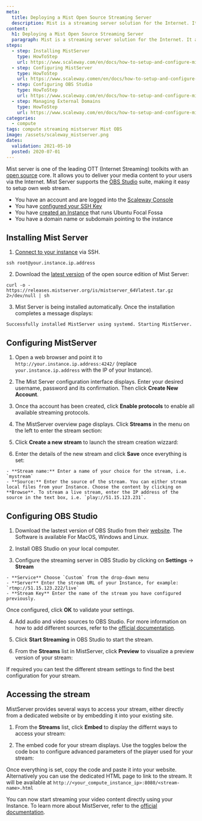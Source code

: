 ```yaml
---
meta:
  title: Deploying a Mist Open Source Streaming Server
  description: Mist is a streaming server solution for the Internet. It allows to broadcast video contents to users.
content:
  h1: Deploying a Mist Open Source Streaming Server
  paragraph: Mist is a streaming server solution for the Internet. It allows to broadcast video contents to users.
steps:
  - step: Installing MistServer
    type: HowToStep
    url: https://www.scaleway.com/en/docs/how-to-setup-and-configure-mistserver/#-Installing-MistServer
  - step: Configuring MistServer
    type: HowToStep
    url: https://www.scaleway.comen/en/docs/how-to-setup-and-configure-mistserver/#-Configuring-MistServer
  - step: Configuring OBS Studio
    type: HowToStep
    url: https://www.scaleway.com/en/docs/how-to-setup-and-configure-mistserver/#-Configuring-OBS-Studio
  - step: Managing External Domains
    type: HowToStep
    url: https://www.scaleway.com/en/docs/how-to-setup-and-configure-mistserver/#-Accessing-the-stream
categories:
  - compute
tags: compute streaming mistserver Mist OBS
image: /assets/scaleway_mistserver.png
dates:
  validation: 2021-05-10
  posted: 2020-07-01
---
```


Mist server is one of the leading OTT (Internet Streaming) toolkits with an [open source](https://mistserver.org/) core. It allows you to deliver your media content to your users via the Internet. Mist Server supports the [OBS Studio](https://obsproject.com/) suite, making it easy to setup own web stream.


<Message type="requirement">

- You have an account and are logged into the [Scaleway Console](https://console.scaleway.com)
- You have [configured your SSH Key](/console/my-project/how-to/create-ssh-key/)
- You have [created an Instance](/compute/instances/how-to/create-an-instance) that runs Ubuntu Focal Fossa
- You have a domain name or subdomain pointing to the instance

</Message> 

## Installing Mist Server

1. [Connect to your instance](/compute/instances/how-to/connect-to-instance/) via SSH.

  ```
  ssh root@your.instance.ip.address
  ```

2. Download the [latest version](https://mistserver.org/download) of the open source edition of Mist Server:

  ```
  curl -o - https://releases.mistserver.org/is/mistserver_64Vlatest.tar.gz 2>/dev/null | sh
  ```

3. Mist Server is being installed automatically. Once the installation completes a message displays:

  ```
  Successfully installed MistServer using systemd. Starting MistServer.
  ```

## Configuring MistServer

1. Open a web browser and point it to `http://your.instance.ip.address:4242/` (replace `your.instance.ip.address` with the IP of your Instance).

2. The Mist Server configuration interface displays. Enter your desired username, password and its confirmation. Then click **Create New Account**.

  <Lightbox src="scaleway-mistserver_01.png" alt="" />

3. Once tha account has been created, click **Enable protocols** to enable all available streaming protocols.

  <Lightbox src="scaleway-mistserver_02.png" alt="" />

4. The MistServer overview page displays. Click **Streams** in the menu on the left to enter the stream section:

  <Lightbox src="scaleway-mistserver_03.png" alt="" />

5. Click **Create a new stream** to launch the stream creation wizzard:

  <Lightbox src="scaleway-mistserver_04.png" alt="" />

6. Enter the details of the new stream and click **Save** once everything is set:

  <Lightbox src="scaleway-mistserver_05.png" alt="" />

    - **Stream name:** Enter a name of your choice for the stream, i.e. `mystream`
    - **Source:** Enter the source of the stream. You can either stream local files from your Instance. Choose the content by clicking on **Browse**. To stream a live stream, enter the IP address of the source in the text box, i.e. `play://51.15.123.231`.

## Configuring OBS Studio

1. Download the lastest version of OBS Studio from their [website](https://obsproject.com/download). The Software is available For MacOS, Windows and Linux.

2. Install OBS Studio on your local computer.

3. Configure the streaming server in OBS Studio by clicking on **Settings** -> **Stream**

  <Lightbox src="scaleway-obs_settings.png" alt="" />

    - **Service** Choose `Custom` from the drop-down menu
    - **Server** Enter the stream URL of your Instance, for example: `rtmp://51.15.123.222/live`
    - **Stream Key** Enter the name of the stream you have configured previously.

  Once configured, click **OK** to validate your settings.

4. Add audio and video sources to OBS Studio. For more information on how to add different sources, refer to the <a href="https://obsproject.com/wiki/Sources-Guide" target="_blank">official documentation</a>.

5. Click **Start Streaming** in OBS Studio to start the stream.

  <Lightbox src="scaleway-obs_start_streaming.png" alt="" />

6. From the **Streams** list in MistServer, click **Preview** to visualize a preview version of your stream:

  <Lightbox src="scaleway-mistserver_preview.png" alt="" />

If required you can test the different stream settings to find the best configuration for your stream.

## Accessing the stream

MistServer provides several ways to access your stream, either directly from a dedicated website or by embedding it into your existing site.

1. From the **Streams** list, click **Embed** to display the differnt ways to access your stream:

  <Lightbox src="scaleway-mistserver_preview.png" alt="" />

2. The embed code for your stream displays. Use the toggles below the code box to configure advanced parameters of the player used for your stream:

  <Lightbox src="scaleway-mistserver_embed.png" alt="" />

Once everything is set, copy the code and paste it into your website. Alternatively you can use the dedicated HTML page to link to the stream. It will be available at `http://<your_compute_instance_ip>:8080/<stream-name>.html`

You can now start streaming your video content directly using your Instance. To learn more about MistServer, refer to the [official documentation](https://mistserver.org/guides/latest).
